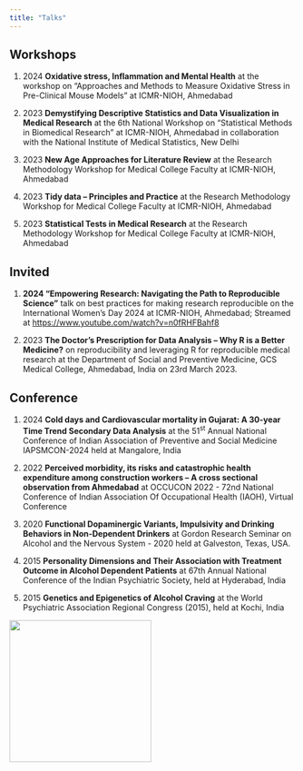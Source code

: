 ```yaml
---
title: "Talks"
---
```


## Workshops

1.  2024 **Oxidative stress, Inflammation and Mental Health** at the workshop on “Approaches and Methods to Measure Oxidative Stress in Pre-Clinical Mouse Models” at ICMR-NIOH, Ahmedabad

2.  2023 **Demystifying Descriptive Statistics and Data Visualization in Medical Research** at the 6th National Workshop on "Statistical Methods in Biomedical Research" at ICMR-NIOH, Ahmedabad in collaboration with the National Institute of Medical Statistics, New Delhi

3.  2023 **New Age Approaches for Literature Review** at the Research Methodology Workshop for Medical College Faculty at ICMR-NIOH, Ahmedabad

4.  2023 **Tidy data -- Principles and Practice** at the Research Methodology Workshop for Medical College Faculty at ICMR-NIOH, Ahmedabad

5.  2023 **Statistical Tests in Medical Research** at the Research Methodology Workshop for Medical College Faculty at ICMR-NIOH, Ahmedabad

## Invited

1.  **2024 “Empowering Research: Navigating the Path to Reproducible Science”** talk on best practices for making research reproducible on the International Women’s Day 2024 at ICMR-NIOH, Ahmedabad; Streamed at <https://www.youtube.com/watch?v=n0fRHFBahf8>

2.  2023 **The Doctor's Prescription for Data Analysis -- Why R is a Better Medicine?** on reproducibility and leveraging R for reproducible medical research at the Department of Social and Preventive Medicine, GCS Medical College, Ahmedabad, India on 23rd March 2023.

## Conference

1.  2024 **Cold days and Cardiovascular mortality in Gujarat: A 30-year Time Trend Secondary Data Analysis** at the 51^st^ Annual National Conference of Indian Association of Preventive and Social Medicine IAPSMCON-2024 held at Mangalore, India

2.  2022 **Perceived morbidity, its risks and catastrophic health expenditure among construction workers -- A cross sectional observation from Ahmedabad** at OCCUCON 2022 - 72nd National Conference of Indian Association Of Occupational Health (IAOH), Virtual Conference

3.  2020 **Functional Dopaminergic Variants, Impulsivity and Drinking Behaviors in Non-Dependent Drinkers** at Gordon Research Seminar on Alcohol and the Nervous System - 2020 held at Galveston, Texas, USA.

4.  2015 **Personality Dimensions and Their Association with Treatment Outcome in Alcohol Dependent Patients** at 67th Annual National Conference of the Indian Psychiatric Society, held at Hyderabad, India

5.  2015 **Genetics and Epigenetics of Alcohol Craving** at the World Psychiatric Association Regional Congress (2015), held at Kochi, India

![](S.png){fig-align="center" width="250"}
